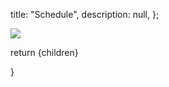 
  title: "Schedule",
  description: null,
};

<Image src={WeekSchedule} />

  return <MdxLayout metadata={metadata}>{children}</MdxLayout>


}
